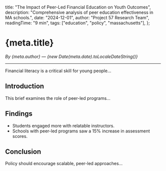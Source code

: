   title: "The Impact of Peer-Led Financial Education on Youth Outcomes",
  description: "Comprehensive analysis of peer education effectiveness in MA schools.",
  date: "2024-12-01",
  author: "Project 57 Research Team",
  readingTime: "9 min",
  tags: ["education", "policy", "massachusetts"],
};

# {meta.title}

*By {meta.author} — {new Date(meta.date).toLocaleDateString()}*

---

Financial literacy is a critical skill for young people...
  
## Introduction

This brief examines the role of peer-led programs...

## Findings

- Students engaged more with relatable instructors.
- Schools with peer-led programs saw a 15% increase in assessment scores.

## Conclusion

Policy should encourage scalable, peer-led approaches...